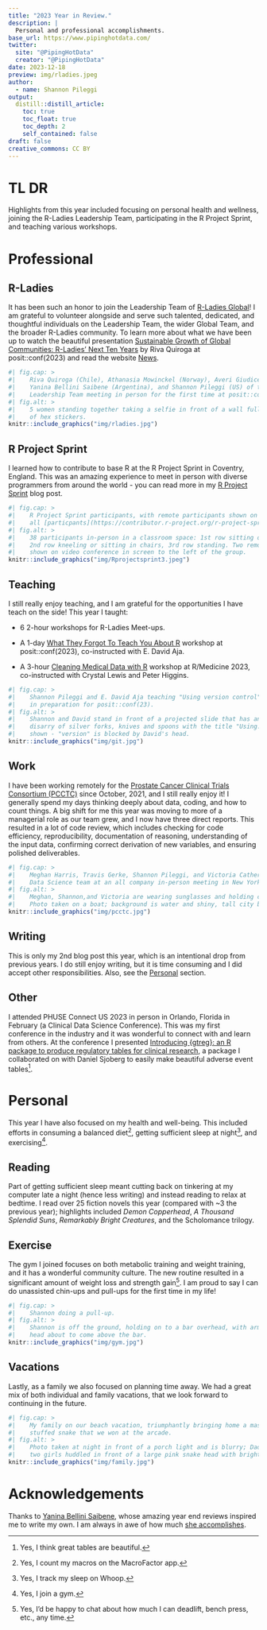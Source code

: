 ```yaml
---
title: "2023 Year in Review."
description: | 
  Personal and professional accomplishments.
base_url: https://www.pipinghotdata.com/
twitter:
  site: "@PipingHotData"
  creator: "@PipingHotData"
date: 2023-12-18
preview: img/rladies.jpeg
author:
  - name: Shannon Pileggi
output:
  distill::distill_article:
    toc: true
    toc_float: true
    toc_depth: 2
    self_contained: false
draft: false
creative_commons: CC BY
---
```


# TL DR

Highlights from this year included focusing on personal health and wellness,
joining the R-Ladies Leadership Team, participating in the R Project Sprint,
and teaching various workshops.

# Professional

## R-Ladies

It has been such an honor to join the Leadership Team of [R-Ladies Global](https://rladies.org/)! I am 
grateful to volunteer alongside and serve such talented, dedicated, and 
thoughtful individuals on the Leadership Team, the wider Global Team, 
and the broader R-Ladies community. To learn more about what we have been up to watch the beautiful presentation [Sustainable Growth of Global Communities: R-Ladies' Next Ten Years](https://www.youtube.com/watch?v=awTzbYXTlSc&list=PL9HYL-VRX0oRFZslRGHwHuwea7SvAATHp&index=10)
by Riva Quiroga at posit::conf(2023) and read the website [News](https://rladies.org/news/).

```r
#| fig.cap: > 
#|    Riva Quiroga (Chile), Athanasia Mowinckel (Norway), Averi Giudicessi (US), 
#|    Yanina Bellini Saibene (Argentina), and Shannon Pileggi (US) of the R-Ladies
#|    Leadership Team meeting in person for the first time at posit::conf(23).
#| fig.alt: > 
#|    5 women standing together taking a selfie in front of a wall full
#|    of hex stickers.
knitr::include_graphics("img/rladies.jpg")
```

## R Project Sprint

I learned how to contribute to base R at the R Project Sprint in
Coventry, England. This was an amazing experience to meet in person with diverse
programmers from around the world - you can read more in my [R Project Sprint](https://www.pipinghotdata.com/posts/2023-09-07-r-project-sprint/) blog post.

```r
#| fig.cap: > 
#|    R Project Sprint participants, with remote participants shown on video conference. Not
#|    all [particpants](https://contributor.r-project.org/r-project-sprint-2023/participants/){target="_blank"} photographed. 
#| fig.alt: > 
#|    38 participants in-person in a classroom space: 1st row sitting on floor, 
#|    2nd row kneeling or sitting in chairs, 3rd row standing. Two remote participants
#|    shown on video conference in screen to the left of the group.
knitr::include_graphics("img/Rprojectsprint3.jpeg")
```

## Teaching

I still really enjoy teaching, and I am grateful for the opportunities I have teach
on the side! This year I taught:

* 6 2-hour workshops for R-Ladies Meet-ups.

* A 1-day [What They Forgot To Teach You About R](https://github.com/posit-conf-2023/wtf)
workshop at posit::conf(2023), co-instructed with E. David Aja.

* A 3-hour [Cleaning Medical Data with R](https://shannonpileggi.github.io/rmedicine-data-cleaning-2023/) workshop at R/Medicine 2023, co-instructed
with Crystal Lewis and Peter Higgins.

```r
#| fig.cap: > 
#|    Shannon Pileggi and E. David Aja teaching "Using version control" for R-Ladies Philly
#|    in preparation for posit::conf(23).
#| fig.alt: > 
#|    Shannon and David stand in front of a projected slide that has an image of a
#|    disarry of silver forks, knives and spoons with the title "Using... control"
#|    shown - "version" is blocked by David's head.
knitr::include_graphics("img/git.jpg")
```


## Work

I have been working remotely for the [Prostate Cancer Clinical Trials Consortium (PCCTC)](https://pcctc.org/) since October, 2021,
and I still really enjoy it! I generally spend my days thinking deeply about data, 
coding, and how to count things. A big shift for me this year was moving to more of
a managerial role as our team grew, and I now have three direct reports. This resulted 
in a lot of code review, which includes checking for code efficiency, reproducibility, 
documentation of reasoning, understanding of the input data, confirming correct derivation of new
variables, and ensuring polished deliverables.

```r
#| fig.cap: > 
#|    Meghan Harris, Travis Gerke, Shannon Pileggi, and Victoria Catherine of the PCCTC
#|    Data Science team at an all company in-person meeting in New York City.
#| fig.alt: > 
#|    Meghan, Shannon,and Victoria are wearing sunglasses and holding cocktails.  
#|    Photo taken on a boat; background is water and shiny, tall city buildings.
knitr::include_graphics("img/pcctc.jpg")
```


## Writing

This is only my 2nd blog post this year, which is an intentional drop
from previous years. I do still enjoy writing, but it is time consuming
and I did accept other responsibilities. Also, see the [Personal](#personal) section. 

## Other

I attended PHUSE Connect US 2023 in person in Orlando, Florida in February (a 
Clinical Data Science Conference). This was my first conference in the industry
and it was wonderful to connect with and learn from others. At the conference I presented [Introducing {gtreg}: an R package to produce regulatory tables for clinical research](https://shannonpileggi.github.io/gtreg-talk-phuse-2023/#/title-slide), a
package I collaborated on with Daniel Sjoberg to easily make beautiful adverse 
event tables^[Yes, I think great tables are beautiful.]. 

# Personal {#personal}

This year I have also focused on my health and well-being. This included efforts
in consuming a balanced diet^[Yes, I count my macros on the MacroFactor app.], 
getting sufficient sleep at night^[Yes, I track my sleep on Whoop.], and exercising^[Yes, I join a gym.].

## Reading

Part of getting sufficient sleep meant cutting back on tinkering at my computer
late a night (hence less writing) and instead reading to relax at bedtime. I
read over 25 fiction novels this year (compared with ~3 the previous year);
highlights included _Demon Copperhead_, _A Thousand Splendid Suns_, 
_Remarkably Bright Creatures_, and the Scholomance trilogy.

## Exercise

The gym I joined focuses on both metabolic training and weight training, and it has
a wonderful community culture. The new routine resulted in a significant amount
of weight loss and strength gain^[Yes, I'd be happy to chat about how much
I can deadlift, bench press, etc., any time.]. I am proud to say I can do 
unassisted chin-ups and pull-ups for the first time in my life! 

```r
#| fig.cap: > 
#|    Shannon doing a pull-up.
#| fig.alt: > 
#|    Shannon is off the ground, holding on to a bar overhead, with arms at 90 degrees,
#|    head about to come above the bar.
knitr::include_graphics("img/gym.jpg")
```

## Vacations

Lastly, as a family we also focused on planning time away. We had a great mix
of both individual and family vacations, that we look forward to continuing in the 
future.

```r
#| fig.cap: > 
#|    My family on our beach vacation, triumphantly bringing home a massive
#|    stuffed snake that we won at the arcade.
#| fig.alt: > 
#|    Photo taken at night in front of a porch light and is blurry; Dad, Mom, and 
#|    two girls huddled in front of a large pink snake head with bright yellow eyes.
knitr::include_graphics("img/family.jpg")
```

# Acknowledgements

Thanks to [Yanina Bellini Saibene](https://yabellini.netlify.app/), whose 
amazing year end reviews inspired me to write my own. I am always in awe
of how much [she accomplishes](https://yabellini.netlify.app/blog/2022-12-31-year-in-review/).


